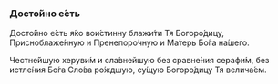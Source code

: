 ### Досто́йно е́сть

Досто́йно е́сть я́ко вои́стинну блажи́ти Тя Богоро́дицу, Присноблаже́нную и Пренепоро́чную и Ма́терь Бо́га на́шего.

Честне́йшую херуви́м и сла́внейшую без сравне́ния серафи́м, без истле́ния Бо́га Сло́ва ро́ждшую, су́щую Богоро́дицу Тя велича́ем.
